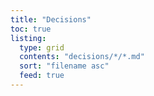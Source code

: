 ```yaml
---
title: "Decisions"
toc: true
listing:
  type: grid
  contents: "decisions/*/*.md"
  sort: "filename asc"
  feed: true
---
```


